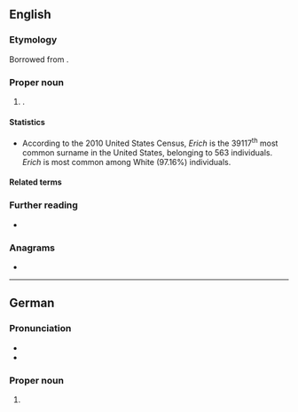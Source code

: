 ==English==

===Etymology===
Borrowed from {{bor|en|de|Erich}}.

===Proper noun===
{{en-proper noun|s}}

# {{surname|en|from=German}}.

====Statistics====
* According to the 2010 United States Census, ''Erich'' is the 39117<sup>th</sup> most common surname in the United States, belonging to 563 individuals. ''Erich'' is most common among White (97.16%) individuals.

====Related terms====
{{rel3|en||Erik|Eric|Erick|Eriq|Erique}}

===Further reading===
* {{R:en:DAFN}}

===Anagrams===
* {{anagrams|en|a=cehir|Cheri|Reich|Rheic|Riche|cheir-|riche}}

----

==German==

===Pronunciation===
* {{IPA|de|[ˈeːrɪç]}}
* {{audio|de|De-Erich.ogg|Audio}}

===Proper noun===
{{de-proper noun|m}}

# {{given name|de|male|from=Old Norse|var=Eric|var2=Erik|f=Erica|f2=Erika|eq=Eric}}